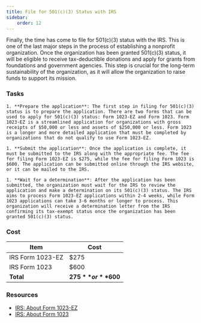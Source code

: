 ```yaml
---
title: File for 501(c)(3) Status with IRS
sidebar:
    order: 12
---
```


Finally, the time has come to file for 501(c)(3) status with the IRS. This is one of the last major steps in the process of establishing a nonprofit organization. Once the organization has been granted 501(c)(3) status, it will be eligible to receive tax-deductible donations and apply for grants from foundations and government agencies. This step is crucial for the long-term sustainability of the organization, as it will allow the organization to raise funds to support its mission.

### Tasks

<Steps>

    1. **Prepare the application**: The first step in filing for 501(c)(3) status is to prepare the application. There are two forms that can be used to apply for 501(c)(3) status: Form 1023-EZ and Form 1023. Form 1023-EZ is a streamlined application for organizations with gross receipts of $50,000 or less and assets of $250,000 or less. Form 1023 is a longer and more detailed application that must be completed by organizations that do not qualify to use Form 1023-EZ.

    1. **Submit the application**: Once the application is complete, it must be submitted to the IRS along with the appropriate fee. The fee for filing Form 1023-EZ is $275, while the fee for filing Form 1023 is $600. The application can be submitted online through the IRS website, or it can be mailed to the IRS.

    1. **Wait for a determination**: After the application has been submitted, the organization must wait for the IRS to review the application and make a determination on its 501(c)(3) status. The IRS aims to process Form 1023-EZ applications within 2-4 weeks, while Form 1023 applications can take 3-6 months or longer to process. This organization will receive a determination letter from the IRS confirming its tax-exempt status once the organization has been granted 501(c)(3) status.

</Steps>

### Cost

| Item                           | Cost     |
|--------------------------------|----------|
| IRS Form 1023-EZ               | $275     |
| IRS Form 1023                  | $600     |
| **Total**                      | **$275** or **$600** |

### Resources

- [IRS: About Form 1023-EZ](https://www.irs.gov/forms-pubs/about-form-1023-ez)
- [IRS: About Form 1023](https://www.irs.gov/forms-pubs/about-form-1023)
